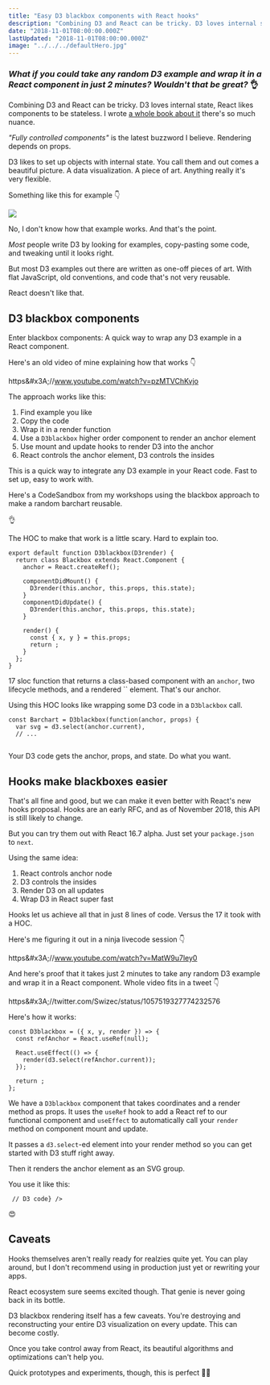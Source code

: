 ```yaml
---
title: "Easy D3 blackbox components with React hooks"
description: "Combining D3 and React can be tricky. D3 loves internal state, React likes components to be stateless."
date: "2018-11-01T08:00:00.000Z"
lastUpdated: "2018-11-01T08:00:00.000Z"
image: "../../../defaultHero.jpg"
---
```


### _What if you could take any random D3 example and wrap it in a React component in just 2 minutes? Wouldn&#x27;t that be great?_ 👌



Combining D3 and React can be tricky. D3 loves internal state, React likes components to be stateless. I wrote [a whole book about it](https://gum.co/pMtnZ) there&#x27;s so much nuance.



_&quot;Fully controlled components&quot;_ is the latest buzzword I believe. Rendering depends on props.



D3 likes to set up objects with internal state. You call them and out comes a beautiful picture. A data visualization. A piece of art. Anything really it&#x27;s very flexible.



Something like this for example 👇



[![](./img/blog-wp-content-uploads-2018-11-animated-line.gif)](http://blockbuilder.org/kafunk/91f7b870b79c2f104f1ebacf4197c9dc)



No, I don&#x27;t know how that example works. And that&#x27;s the point.



_Most_ people write D3 by looking for examples, copy-pasting some code, and tweaking until it looks right.



But most D3 examples out there are written as one-off pieces of art. With flat JavaScript, old conventions, and code that&#x27;s not very reusable.



React doesn&#x27;t like that.



## D3 blackbox components



Enter blackbox components: A quick way to wrap any D3 example in a React component.



Here&#x27;s an old video of mine explaining how that works 👇



https&amp;#x3A;//www.youtube.com/watch?v=pzMTVChKvjo



The approach works like this:



1. Find example you like
2. Copy the code
3. Wrap it in a render function
4. Use a `D3blackbox` higher order component to render an anchor element
5. Use mount and update hooks to render D3 into the anchor
6. React controls the anchor element, D3 controls the insides



This is a quick way to integrate any D3 example in your React code. Fast to set up, easy to work with.



Here&#x27;s a CodeSandbox from my workshops using the blackbox approach to make a random barchart reusable.





👌



The HOC to make that work is a little scary. Hard to explain too.



```
export default function D3blackbox(D3render) {
  return class Blackbox extends React.Component {
    anchor = React.createRef();

    componentDidMount() {
      D3render(this.anchor, this.props, this.state);
    }
    componentDidUpdate() {
      D3render(this.anchor, this.props, this.state);
    }

    render() {
      const { x, y } = this.props;
      return ;
    }
  };
}
```



17 sloc function that returns a class-based component with an `anchor`, two lifecycle methods, and a rendered `` element. That&#x27;s our anchor.



Using this HOC looks like wrapping some D3 code in a `D3blackbox` call.



```
const Barchart = D3blackbox(function(anchor, props) {
  var svg = d3.select(anchor.current),
  // ...
  
```



Your D3 code gets the anchor, props, and state. Do what you want.



## Hooks make blackboxes easier



That&#x27;s all fine and good, but we can make it even better with React&#x27;s new hooks proposal. Hooks are an early RFC, and as of November 2018, this API is still likely to change.



But you can try them out with React 16.7 alpha. Just set your `package.json` to `next`.



Using the same idea:



1. React controls anchor node
2. D3 controls the insides
3. Render D3 on all updates
4. Wrap D3 in React super fast



Hooks let us achieve all that in just 8 lines of code. Versus the 17 it took with a HOC.



Here&#x27;s me figuring it out in a ninja livecode session 👇



https&amp;#x3A;//www.youtube.com/watch?v=MatW9u7ley0



And here&#x27;s proof that it takes just 2 minutes to take any random D3 example and wrap it in a React component. Whole video fits in a tweet 👇



https&amp;#x3A;//twitter.com/Swizec/status/1057519327774232576



Here&#x27;s how it works:





```
const D3blackbox = ({ x, y, render }) => {
  const refAnchor = React.useRef(null);

  React.useEffect(() => {
    render(d3.select(refAnchor.current));
  });

  return ;
};
```



We have a `D3blackbox` component that takes coordinates and a render method as props. It uses the `useRef` hook to add a React ref to our functional component and `useEffect` to automatically call your `render` method on component mount and update.



It passes a `d3.select`-ed element into your render method so you can get started with D3 stuff right away.



Then it renders the anchor element as an SVG group.



You use it like this:



```
 // D3 code} />
```



😍



## Caveats



Hooks themselves aren&#x27;t really ready for realzies quite yet. You can play around, but I don&#x27;t recommend using in production just yet or rewriting your apps.



React ecosystem sure seems excited though. That genie is never going back in its bottle.



D3 blackbox rendering itself has a few caveats. You&#x27;re destroying and reconstructing your entire D3 visualization on every update. This can become costly.



Once you take control away from React, its beautiful algorithms and optimizations can&#x27;t help you.



Quick prototypes and experiments, though, this is perfect 👍🏼